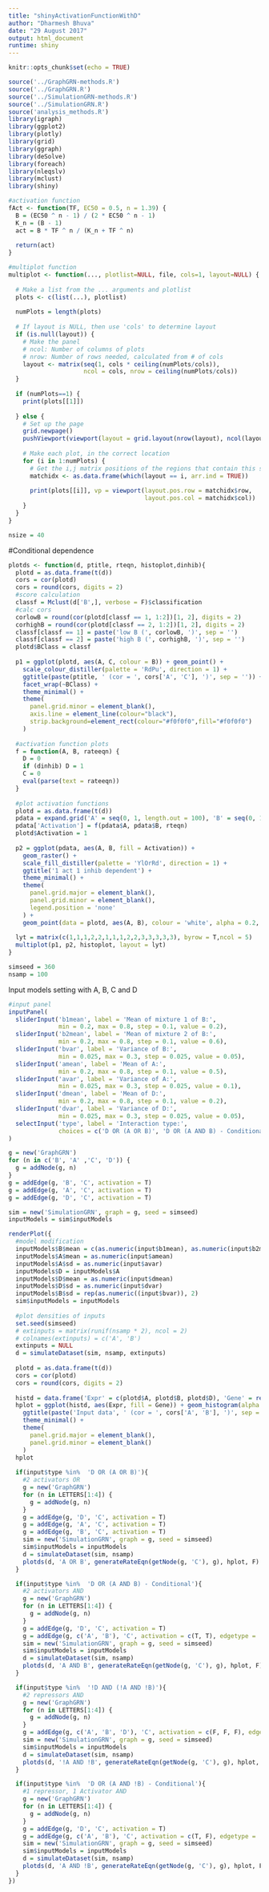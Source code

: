 ```yaml
---
title: "shinyActivationFunctionWithD"
author: "Dharmesh Bhuva"
date: "29 August 2017"
output: html_document
runtime: shiny
---
```

  
  ```r
knitr::opts_chunk$set(echo = TRUE)
```


```r
source('../GraphGRN-methods.R')
source('../GraphGRN.R')
source('../SimulationGRN-methods.R')
source('../SimulationGRN.R')
source('analysis_methods.R')
library(igraph)
library(ggplot2)
library(plotly)
library(grid)
library(ggraph)
library(deSolve)
library(foreach)
library(nleqslv)
library(mclust)
library(shiny)

#activation function
fAct <- function(TF, EC50 = 0.5, n = 1.39) {
  B = (EC50 ^ n - 1) / (2 * EC50 ^ n - 1)
  K_n = (B - 1)
  act = B * TF ^ n / (K_n + TF ^ n)
  
  return(act)
}

#multiplot function
multiplot <- function(..., plotlist=NULL, file, cols=1, layout=NULL) {
  
  # Make a list from the ... arguments and plotlist
  plots <- c(list(...), plotlist)
  
  numPlots = length(plots)
  
  # If layout is NULL, then use 'cols' to determine layout
  if (is.null(layout)) {
    # Make the panel
    # ncol: Number of columns of plots
    # nrow: Number of rows needed, calculated from # of cols
    layout <- matrix(seq(1, cols * ceiling(numPlots/cols)),
                     ncol = cols, nrow = ceiling(numPlots/cols))
  }
  
  if (numPlots==1) {
    print(plots[[1]])
    
  } else {
    # Set up the page
    grid.newpage()
    pushViewport(viewport(layout = grid.layout(nrow(layout), ncol(layout))))
    
    # Make each plot, in the correct location
    for (i in 1:numPlots) {
      # Get the i,j matrix positions of the regions that contain this subplot
      matchidx <- as.data.frame(which(layout == i, arr.ind = TRUE))
      
      print(plots[[i]], vp = viewport(layout.pos.row = matchidx$row,
                                      layout.pos.col = matchidx$col))
    }
  }
}

nsize = 40
```

#Conditional dependence
```r
plotds <- function(d, ptitle, rteqn, histoplot,dinhib){
  plotd = as.data.frame(t(d))
  cors = cor(plotd)
  cors = round(cors, digits = 2)
  #score calculation
  classf = Mclust(d['B',], verbose = F)$classification
  #calc cors
  corlowB = round(cor(plotd[classf == 1, 1:2])[1, 2], digits = 2)
  corhighB = round(cor(plotd[classf == 2, 1:2])[1, 2], digits = 2)
  classf[classf == 1] = paste('low B (', corlowB, ')', sep = '')
  classf[classf == 2] = paste('high B (', corhighB, ')', sep = '')
  plotd$BClass = classf
  
  p1 = ggplot(plotd, aes(A, C, colour = B)) + geom_point() +
    scale_colour_distiller(palette = 'RdPu', direction = 1) +
    ggtitle(paste(ptitle, ' (cor = ', cors['A', 'C'], ')', sep = '')) +
    facet_wrap(~BClass) +
    theme_minimal() +
    theme(
      panel.grid.minor = element_blank(),
      axis.line = element_line(colour="black"),
      strip.background=element_rect(colour="#f0f0f0",fill="#f0f0f0")
    )
  
  #activation function plots
  f = function(A, B, rateeqn) {
    D = 0
    if (dinhib) D = 1
    C = 0
    eval(parse(text = rateeqn))
  }
  
  #plot activation functions
  plotd = as.data.frame(t(d))
  pdata = expand.grid('A' = seq(0, 1, length.out = 100), 'B' = seq(0, 1, length.out = 100))
  pdata['Activation'] = f(pdata$A, pdata$B, rteqn)
  plotd$Activation = 1
  
  p2 = ggplot(pdata, aes(A, B, fill = Activation)) +
    geom_raster() +
    scale_fill_distiller(palette = 'YlOrRd', direction = 1) +
    ggtitle('1 act 1 inhib dependent') +
    theme_minimal() +
    theme(
      panel.grid.major = element_blank(),
      panel.grid.minor = element_blank(),
      legend.position = 'none'
    ) +
    geom_point(data = plotd, aes(A, B), colour = 'white', alpha = 0.2, size = 2)
  
  lyt = matrix(c(1,1,1,2,2,1,1,1,2,2,3,3,3,3,3), byrow = T,ncol = 5)
  multiplot(p1, p2, histoplot, layout = lyt)
}

simseed = 360
nsamp = 100
```

Input models setting with A, B, C and D
```r
#input panel
inputPanel(
  sliderInput('b1mean', label = 'Mean of mixture 1 of B:',
              min = 0.2, max = 0.8, step = 0.1, value = 0.2),
  sliderInput('b2mean', label = 'Mean of mixture 2 of B:',
              min = 0.2, max = 0.8, step = 0.1, value = 0.6),
  sliderInput('bvar', label = 'Variance of B:',
              min = 0.025, max = 0.3, step = 0.025, value = 0.05),
  sliderInput('amean', label = 'Mean of A:',
              min = 0.2, max = 0.8, step = 0.1, value = 0.5),
  sliderInput('avar', label = 'Variance of A:',
              min = 0.025, max = 0.3, step = 0.025, value = 0.1),
  sliderInput('dmean', label = 'Mean of D:',
              min = 0.2, max = 0.8, step = 0.1, value = 0.2),
  sliderInput('dvar', label = 'Variance of D:',
              min = 0.025, max = 0.3, step = 0.025, value = 0.05),
  selectInput('type', label = 'Interaction type:',
              choices = c('D OR (A OR B)', 'D OR (A AND B) - Conditional', '!D AND (!A AND !B)', 'D OR (A AND !B) - Conditional'), selected = 'D OR (A OR B)')
)

g = new('GraphGRN')
for (n in c('B', 'A' ,'C', 'D')) {
  g = addNode(g, n)
}
g = addEdge(g, 'B', 'C', activation = T)
g = addEdge(g, 'A', 'C', activation = T)
g = addEdge(g, 'D', 'C', activation = T)

sim = new('SimulationGRN', graph = g, seed = simseed)
inputModels = sim$inputModels

renderPlot({
  #model modification
  inputModels$B$mean = c(as.numeric(input$b1mean), as.numeric(input$b2mean))
  inputModels$A$mean = as.numeric(input$amean)
  inputModels$A$sd = as.numeric(input$avar)
  inputModels$D = inputModels$A
  inputModels$D$mean = as.numeric(input$dmean)
  inputModels$D$sd = as.numeric(input$dvar)
  inputModels$B$sd = rep(as.numeric((input$bvar)), 2)
  sim$inputModels = inputModels
  
  #plot densities of inputs
  set.seed(simseed)
  # extinputs = matrix(runif(nsamp * 2), ncol = 2)
  # colnames(extinputs) = c('A', 'B')
  extinputs = NULL
  d = simulateDataset(sim, nsamp, extinputs)
  
  plotd = as.data.frame(t(d))
  cors = cor(plotd)
  cors = round(cors, digits = 2)
  
  histd = data.frame('Expr' = c(plotd$A, plotd$B, plotd$D), 'Gene' = rep(c('A', 'B', 'D'), each = nrow(plotd)))
  hplot = ggplot(histd, aes(Expr, fill = Gene)) + geom_histogram(alpha = 0.7, position = 'identity') +
    ggtitle(paste('Input data', ' (cor = ', cors['A', 'B'], ')', sep = '')) +
    theme_minimal() +
    theme(
      panel.grid.major = element_blank(),
      panel.grid.minor = element_blank()
    )
  hplot
  
  if(input$type %in%  'D OR (A OR B)'){
    #2 activators OR
    g = new('GraphGRN')
    for (n in LETTERS[1:4]) {
      g = addNode(g, n)
    }
    g = addEdge(g, 'D', 'C', activation = T)
    g = addEdge(g, 'A', 'C', activation = T)
    g = addEdge(g, 'B', 'C', activation = T)
    sim = new('SimulationGRN', graph = g, seed = simseed)
    sim$inputModels = inputModels
    d = simulateDataset(sim, nsamp)
    plotds(d, 'A OR B', generateRateEqn(getNode(g, 'C'), g), hplot, F)
  }

  if(input$type %in%  'D OR (A AND B) - Conditional'){
    #2 activators AND
    g = new('GraphGRN')
    for (n in LETTERS[1:4]) {
      g = addNode(g, n)
    }
    g = addEdge(g, 'D', 'C', activation = T)
    g = addEdge(g, c('A', 'B'), 'C', activation = c(T, T), edgetype = 'and')
    sim = new('SimulationGRN', graph = g, seed = simseed)
    sim$inputModels = inputModels
    d = simulateDataset(sim, nsamp)
    plotds(d, 'A AND B', generateRateEqn(getNode(g, 'C'), g), hplot, F)
  }

  if(input$type %in%  '!D AND (!A AND !B)'){
    #2 repressors AND
    g = new('GraphGRN')
    for (n in LETTERS[1:4]) {
      g = addNode(g, n)
    }
    g = addEdge(g, c('A', 'B', 'D'), 'C', activation = c(F, F, F), edgetype = 'and')
    sim = new('SimulationGRN', graph = g, seed = simseed)
    sim$inputModels = inputModels
    d = simulateDataset(sim, nsamp)
    plotds(d, '!A AND !B', generateRateEqn(getNode(g, 'C'), g), hplot, F)
  }

  if(input$type %in%  'D OR (A AND !B) - Conditional'){
    #1 repressor, 1 Activator AND
    g = new('GraphGRN')
    for (n in LETTERS[1:4]) {
      g = addNode(g, n)
    }
    g = addEdge(g, 'D', 'C', activation = T)
    g = addEdge(g, c('A', 'B'), 'C', activation = c(T, F), edgetype = 'and')
    sim = new('SimulationGRN', graph = g, seed = simseed)
    sim$inputModels = inputModels
    d = simulateDataset(sim, nsamp)
    plotds(d, 'A AND !B', generateRateEqn(getNode(g, 'C'), g), hplot, F)
  }
})
```



